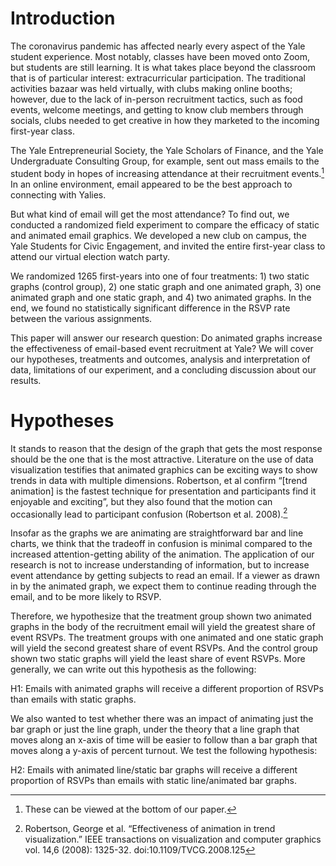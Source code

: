 
# Introduction

The coronavirus pandemic has affected nearly every aspect of the Yale student experience. Most notably, classes have been moved onto Zoom, but students are still learning. It is what takes place beyond the classroom that is of particular interest: extracurricular participation. The traditional activities bazaar was held virtually, with clubs making online booths; however, due to the lack of in-person recruitment tactics, such as food events, welcome meetings, and getting to know club members through socials, clubs needed to get creative in how they marketed to the incoming first-year class. 

The Yale Entrepreneurial Society, the Yale Scholars of Finance, and the Yale Undergraduate Consulting Group, for example, sent out mass emails to the student body in hopes of increasing attendance at their recruitment events.^[These can be viewed at the bottom of our paper.] In an online environment, email appeared to be the best approach to connecting with Yalies. 

But what kind of email will get the most attendance? To find out, we conducted a randomized field experiment to compare the efficacy of static and animated email graphics. We developed a new club on campus, the Yale Students for Civic Engagement, and invited the entire first-year class to attend our virtual election watch party. 

We randomized 1265 first-years into one of four treatments: 1) two static graphs (control group), 2) one static graph and one animated graph, 3) one animated graph and one static graph, and 4) two animated graphs. In the end, we found no statistically significant difference in the RSVP rate between the various assignments.

This paper will answer our research question: Do animated graphs increase the effectiveness of email-based event recruitment at Yale? We will cover our hypotheses, treatments and outcomes, analysis and interpretation of data, limitations of our experiment, and a concluding discussion about our results.

# Hypotheses

It stands to reason that the design of the graph that gets the most response should be the one that is the most attractive. Literature on the use of data visualization testifies that animated graphics can be exciting ways to show trends in data with multiple dimensions. Robertson, et al confirm “[trend animation] is the fastest technique for presentation and participants find it enjoyable and exciting”, but they also found that the motion can occasionally lead to participant confusion (Robertson et al. 2008).^[Robertson, George et al. “Effectiveness of animation in trend visualization.” IEEE transactions on visualization and computer graphics vol. 14,6 (2008): 1325-32. doi:10.1109/TVCG.2008.125]

Insofar as the graphs we are animating are straightforward bar and line charts, we think that the tradeoff in confusion is minimal compared to the increased attention-getting ability of the animation. The application of our research is not to increase understanding of information, but to increase event attendance by getting subjects to read an email. If a viewer as drawn in by the animated graph, we expect them to continue reading through the email, and to be more likely to RSVP.

Therefore, we hypothesize that the treatment group shown two animated graphs in the body of the recruitment email will yield the greatest share of event RSVPs. The treatment groups with one animated and one static graph will yield the second greatest share of event RSVPs. And the control group shown two static graphs will yield the least share of event RSVPs. More generally, we can write out this hypothesis as the following:

  H1: Emails with animated graphs will receive a different proportion of RSVPs than emails with static graphs.
  
We also wanted to test whether there was an impact of animating just the bar graph or just the line graph, under the theory that a line graph that moves along an x-axis of time will be easier to follow than a bar graph that moves along a y-axis of percent turnout. We test the following hypothesis:

  H2: Emails with animated line/static bar graphs will receive a different proportion of RSVPs than emails with static line/animated bar graphs.

